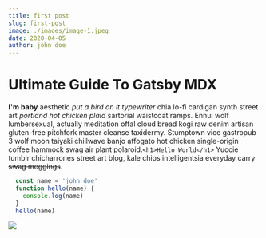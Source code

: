 ```yaml
---
title: first post
slug: first-post
image: ./images/image-1.jpeg
date: 2020-04-05
author: john doe
---
```



# Ultimate Guide To Gatsby MDX
**I'm baby** aesthetic _put a bird on it typewriter_ chia lo-fi cardigan synth
street art _portland hot chicken plaid_ sartorial waistcoat ramps. Ennui wolf
lumbersexual, actually meditation offal cloud bread kogi raw denim artisan
gluten-free pitchfork master cleanse taxidermy. Stumptown vice gastropub 3
wolf moon taiyaki chillwave banjo affogato hot chicken single-origin coffee
hammock swag air plant polaroid.`<h1>Hello World</h1>` Yuccie tumblr
chicharrones street art blog, kale chips intelligentsia everyday carry ~~swag
meggings~~.

<Counter />

<div className='code'>

```javascript
  const name = 'john doe'
  function hello(name) {
    console.log(name)
  }
  hello(name)
```
</div>

<div className="post-image">

![](./images/image-3.jpeg)

</div>

